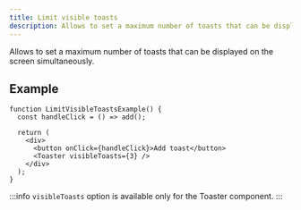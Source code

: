 ```yaml
---
title: Limit visible toasts
description: Allows to set a maximum number of toasts that can be displayed on the screen simultaneously.
---
```


Allows to set a maximum number of toasts that can be displayed on the screen simultaneously.


<LimitVisibleToastsExample />

## Example

```tsx
function LimitVisibleToastsExample() {
  const handleClick = () => add();

  return (
    <div>
      <button onClick={handleClick}>Add toast</button>
      <Toaster visibleToasts={3} />
    </div>
  );
}
```

:::info
`visibleToasts` option is available only for the Toaster component.
:::


<Blob1 />
